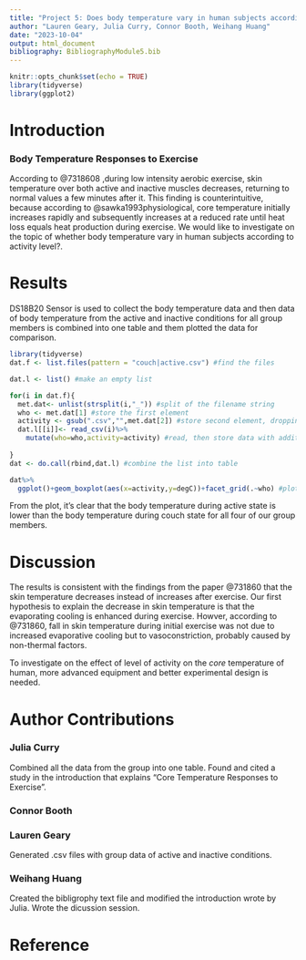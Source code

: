 ```yaml
---
title: "Project 5: Does body temperature vary in human subjects according to activity level?"
author: "Lauren Geary, Julia Curry, Connor Booth, Weihang Huang"
date: "2023-10-04"
output: html_document
bibliography: BibliographyModule5.bib
---
```


```r
knitr::opts_chunk$set(echo = TRUE)
library(tidyverse)
library(ggplot2)
```
# Introduction
### Body Temperature Responses to Exercise

According to @7318608 ,during low intensity aerobic exercise, skin temperature over both active and inactive muscles decreases, returning to normal values  a few minutes after it. This finding is counterintuitive, because according to @sawka1993physiological, core temperature initially increases rapidly and subsequently increases at a reduced rate until heat loss equals heat production during exercise. We would like to investigate on the topic of whether body temperature vary in human subjects according to activity level?.

# Results

 DS18B20 Sensor is used to collect the body temperature data and then data of body temperature from the active and inactive conditions for all group members is combined into one table and them plotted the data for comparison.

```r
library(tidyverse)
dat.f <- list.files(pattern = "couch|active.csv") #find the files

dat.l <- list() #make an empty list

for(i in dat.f){
  met.dat<- unlist(strsplit(i,"_")) #split of the filename string
  who <- met.dat[1] #store the first element
  activity <- gsub(".csv","",met.dat[2]) #store second element, dropping CSV with gsub()
  dat.l[[i]]<- read_csv(i)%>%
    mutate(who=who,activity=activity) #read, then store data with additional columns of metada in list as position unique to i
  
}
dat <- do.call(rbind,dat.l) #combine the list into table

dat%>%
  ggplot()+geom_boxplot(aes(x=activity,y=degC))+facet_grid(.~who) #plot to see what we get
```

From the plot, it's clear that the body temperature during active state is lower than the body temperature during couch state for all four of our group members.

# Discussion
The results is consistent with the findings from the paper @731860 that the skin temperature decreases instead of increases after exercise. Our first hypothesis to explain the decrease in skin temperature is that the evaporating cooling is enhanced during exercise. Howver, according to @731860, fall in skin temperature during initial exercise was not due to increased evaporative cooling but to vasoconstriction, probably caused by non-thermal factors.

To investigate on the effect of level of activity on the *core* temperature of human, more advanced equipment and better experimental design is needed.

# Author Contributions

### Julia Curry 
Combined all the data from the group into one table. Found and cited a study in the introduction that explains "Core Temperature Responses to Exercise".

### Connor Booth

### Lauren Geary
Generated .csv files with group data of active and inactive conditions. 

### Weihang Huang
Created the bibligrophy text file and modified the introduction wrote by Julia. Wrote the dicussion session.

# Reference


